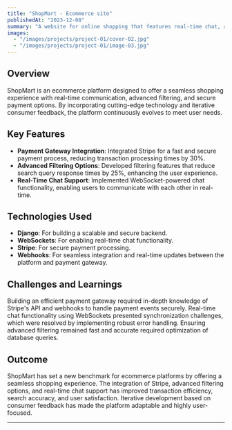 ```yaml
---
title: "ShopMart - Ecommerce site"
publishedAt: "2023-12-08"
summary: "A website for online shopping that features real-time chat, a payment option (Stripe), and advanced filtering options."
images:
  - "/images/projects/project-01/cover-02.jpg"
  - "/images/projects/project-01/image-03.jpg"
---
```


## Overview

ShopMart is an ecommerce platform designed to offer a seamless shopping experience with real-time communication, advanced filtering, and secure payment options. By incorporating cutting-edge technology and iterative consumer feedback, the platform continuously evolves to meet user needs.

## Key Features

- **Payment Gateway Integration**: Integrated Stripe for a fast and secure payment process, reducing transaction processing times by 30%.
- **Advanced Filtering Options**: Developed filtering features that reduce search query response times by 25%, enhancing the user experience.
- **Real-Time Chat Support**: Implemented WebSocket-powered chat functionality, enabling users to communicate with each other in real-time.

## Technologies Used

- **Django**: For building a scalable and secure backend.
- **WebSockets**: For enabling real-time chat functionality.
- **Stripe**: For secure payment processing.
- **Webhooks**: For seamless integration and real-time updates between the platform and payment gateway.

## Challenges and Learnings

Building an efficient payment gateway required in-depth knowledge of Stripe's API and webhooks to handle payment events securely. Real-time chat functionality using WebSockets presented synchronization challenges, which were resolved by implementing robust error handling. Ensuring advanced filtering remained fast and accurate required optimization of database queries.

## Outcome

ShopMart has set a new benchmark for ecommerce platforms by offering a seamless shopping experience. The integration of Stripe, advanced filtering options, and real-time chat support has improved transaction efficiency, search accuracy, and user satisfaction. Iterative development based on consumer feedback has made the platform adaptable and highly user-focused.

---